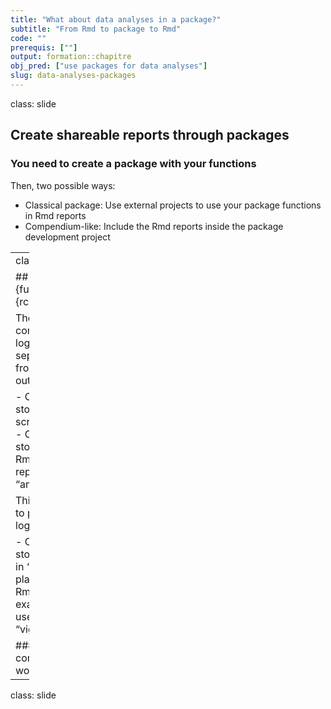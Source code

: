 ```yaml
---
title: "What about data analyses in a package?"
subtitle: "From Rmd to package to Rmd"
code: ""
prerequis: [""]
output: formation::chapitre
obj_pred: ["use packages for data analyses"]
slug: data-analyses-packages
---
```

class: slide

## Create shareable reports through packages

### You need to create a package with your functions

Then, two possible ways:

- Classical package: Use external projects to use your package functions in Rmd reports
- Compendium-like: Include the Rmd reports inside the package development project

---
class: slide 

## Combine {fusen} and {rcompendium}

The compendium logic is to separate code from the report output:

- One place to store your R scripts in "R/"
- One place to store the Rmarkdown report in "analyses/"

This is similar to package logic:

- One place to store R scripts in "R/"
- One place to store Rmarkdown examples of use in "vignettes/"

### Let's combine both worlds

---
class: slide

## 
